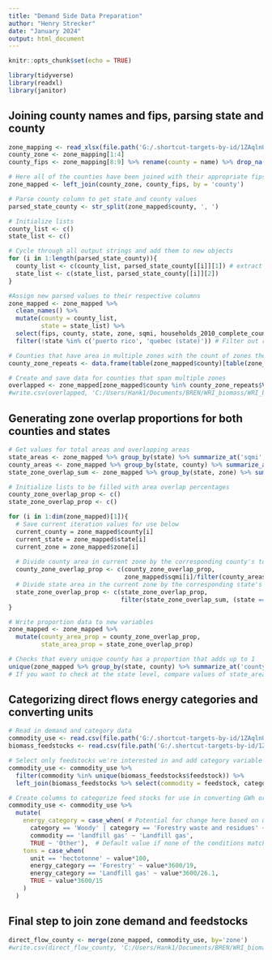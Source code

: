 ```yaml
---
title: "Demand Side Data Preparation"
author: "Henry Strecker"
date: "January 2024"
output: html_document
---
```


```r
knitr::opts_chunk$set(echo = TRUE)

library(tidyverse)
library(readxl)
library(janitor)
```


## Joining county names and fips, parsing state and county
```r
zone_mapping <- read_xlsx(file.path('G:/.shortcut-targets-by-id/1ZAqlnUns9gmR-USBe5KtSssVU_DgI5Sw/WRI_biomass/RIO_data/PreliminaryResults', 'zone mapping.xlsx'))
county_zone <- zone_mapping[1:4]
county_fips <- zone_mapping[8:9] %>% rename(county = name) %>% drop_na()

# Here all of the counties have been joined with their appropriate fips
zone_mapped <- left_join(county_zone, county_fips, by = 'county')

# Parse county column to get state and county values
parsed_state_county <- str_split(zone_mapped$county, ', ')

# Initialize lists
county_list <- c()
state_list <- c()

# Cycle through all output strings and add them to new objects
for (i in 1:length(parsed_state_county)){
  county_list <- c(county_list, parsed_state_county[[i]][1]) # extract and append state names
  state_list <- c(state_list, parsed_state_county[[i]][2])
}

#Assign new parsed values to their respective columns
zone_mapped <- zone_mapped %>%
  clean_names() %>%
  mutate(county = county_list,
         state = state_list) %>%
  select(fips, county, state, zone, sqmi, households_2010_complete_count) %>%
  filter(!state %in% c('puerto rico', 'quebec (state)')) # Filter out regions with zero sqmi

# Counties that have area in multiple zones with the count of zones they're contained in
county_zone_repeats <- data.frame(table(zone_mapped$county)[table(zone_mapped$county)>1])

# Create and save data for counties that span multiple zones
overlapped <- zone_mapped[zone_mapped$county %in% county_zone_repeats$Var1,] %>% arrange(county)
#write.csv(overlapped, 'C:/Users/Hank1/Documents/BREN/WRI_biomass/WRI_biomass_scripts/county_zone_overlap.csv')
```

## Generating zone overlap proportions for both counties and states
```r
# Get values for total areas and overlapping areas
state_areas <- zone_mapped %>% group_by(state) %>% summarize_at('sqmi', sum)
county_areas <- zone_mapped %>% group_by(state, county) %>% summarize_at('sqmi', sum)
state_zone_overlap_sum <- zone_mapped %>% group_by(state, zone) %>% summarize_at('sqmi', sum)

# Initialize lists to be filled with area overlap percentages
county_zone_overlap_prop <- c()
state_zone_overlap_prop <- c()

for (i in 1:dim(zone_mapped)[1]){
  # Save current iteration values for use below
  current_county = zone_mapped$county[i]
  current_state = zone_mapped$state[i]
  current_zone = zone_mapped$zone[i]
  
  # Divide county area in current zone by the corresponding county's total area
  county_zone_overlap_prop <- c(county_zone_overlap_prop, 
                                zone_mapped$sqmi[i]/filter(county_areas, (state == current_state) & (county == current_county))$sqmi)
  # Divide state area in the current zone by the corresponding state's total area
  state_zone_overlap_prop <- c(state_zone_overlap_prop, 
                               filter(state_zone_overlap_sum, (state == current_state) & (zone == current_zone))$sqmi/filter(state_areas, state == current_state)$sqmi)
}

# Write proportion data to new variables
zone_mapped <- zone_mapped %>%
  mutate(county_area_prop = county_zone_overlap_prop,
         state_area_prop = state_zone_overlap_prop)

# Checks that every unique county has a proportion that adds up to 1
unique(zone_mapped %>% group_by(state, county) %>% summarize_at('county_area_prop', sum) %>% arrange(-county_area_prop) %>% ungroup() %>% select(county_area_prop))
# If you want to check at the state level, compare values of state_areas, state_zone_overlap_sum, and zone_mapped
```


## Categorizing direct flows energy categories and converting units
```r
# Read in demand and category data
commodity_use <- read.csv(file.path('G:/.shortcut-targets-by-id/1ZAqlnUns9gmR-USBe5KtSssVU_DgI5Sw/WRI_biomass/RIO_data/PreliminaryResults/commodity_use_y.csv'))
biomass_feedstocks <- read.csv(file.path('G:/.shortcut-targets-by-id/1ZAqlnUns9gmR-USBe5KtSssVU_DgI5Sw/WRI_biomass/Downscaling_biomass/intermediateFiles/biomassFeedstocksAndCategories_byScenario.csv'))

# Select only feedstocks we're interested in and add category variable
commodity_use <- commodity_use %>%
  filter(commodity %in% unique(biomass_feedstocks$feedstock)) %>%
  left_join(biomass_feedstocks %>% select(commodity = feedstock, category), by = 'commodity')

# Create columns to categorize feed stocks for use in converting GWh or hectotonnes to tons
commodity_use <- commodity_use %>%
  mutate(
    energy_category = case_when( # Potential for change here based on updates made to broader categories
      category == 'Woody' | category == 'Forestry waste and residues' ~ 'Forestry',
      commodity == 'landfill gas' ~ 'Landfill gas',
      TRUE ~ 'Other'),  # Default value if none of the conditions match
    tons = case_when(
      unit == 'hectotonne' ~ value*100,
      energy_category == 'Forestry' ~ value*3600/19,
      energy_category == 'Landfill gas' ~ value*3600/26.1,
      TRUE ~ value*3600/15
    )
  )

```

## Final step to join zone demand and feedstocks
```r
direct_flow_county <- merge(zone_mapped, commodity_use, by='zone')
#write.csv(direct_flow_county, 'C:/Users/Hank1/Documents/BREN/WRI_biomass/WRI_biomass_scripts/commodity_flow_y_county_level.csv')
```
